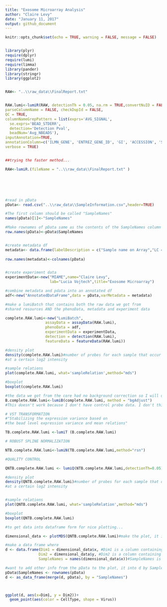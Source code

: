 ```yaml
---
title: "Exosome Microarray Analysis"
author: "Claire Levy"
date: "January 11, 2017"
output: github_document
---
```


```r
knitr::opts_chunk$set(echo = TRUE, warning = FALSE, message = FALSE)


library(plyr)
require(dplyr)
require(lumi)
require(limma)
library(pander)
library(stringr)
library(ggplot2)


RAW<- "..\\raw_data\\FinalReport.txt"


RAW.lumi<-lumiR(RAW, detectionTh = 0.05, na.rm = TRUE,convertNuID = FALSE, dec = '.',
parseColumnName = FALSE, checkDupId = FALSE,
QC = TRUE,
columnNameGrepPattern = list(exprs='AVG_SIGNAL',
  se.exprs='BEAD_STDERR',
  detection='Detection Pval',
  beadNum='Avg_NBEADS'),
inputAnnotation=TRUE,
annotationColumn=c('ILMN_GENE', 'ENTREZ_GENE_ID', 'GI', 'ACCESSION', 'SYMBOL', 'PROBE_ID', 'PROBE_START', 'PROBE_SEQUENCE', 'CHROMOSOME', 'PROBE_CHR_ORIENTATION', 'PROBE_COORDINATES'),
verbose = TRUE)


##trying the faster method...

RAW<-lumiR.(fileName = "..\\raw_data\\FinalReport.txt" )







```

```r

#read in pData
pData<- read.csv("..\\raw_data\\SampleInformation.csv",header=TRUE)

#The first column should be called "SampleNames"
names(pData)[1]<-"SampleNames"

#Make rownames of pData same as the contents of the SampleNames column
row.names(pData)<-pData$SampleNames


#create metadata df
metadata<- data.frame(labelDescription = c("Sample name on Array","LC = Langerhans cells, HVE = Human vaginal epithelial cells","Cell Donor ID","HIV, Sendai or none","What was added to the sample"))
                      
row.names(metadata)<-colnames(pData)


#create experiment data
experimentData<-new("MIAME",name="Claire Levy",
                    lab="Lucia Vojtech",title="Exosome Microarray")

#combine metadata and pdata into an annotated df
adf<-new("AnnotatedDataFrame",data = pData,varMetadata = metadata)

```




```r

#make a lumiBatch that contains both the raw data we got from
#shared resources AND the phenoData, metadata and experiment data

complete.RAW.lumi<-new("LumiBatch",
                  assayData = assayData(RAW.lumi),
                  phenoData = adf,
                  experimentData = experimentData,
                  detection = detection(RAW.lumi),
                  featureData = featureData(RAW.lumi))
```


```r

#density plot
density(complete.RAW.lumi)#number of probes for each sample that occur
#at a certain log2 intensity

#sample relations
plot(complete.RAW.lumi, what='sampleRelation',method="mds")

#boxplot
boxplot(complete.RAW.lumi)

```


```r

#the data we got from the core had no background correction so I will do it here
B.complete.RAW.lumi<-lumiB(complete.RAW.lumi, method = "bgAdjust")
#This doesn't work because I don't have control probe data. I don't think I had control probe data for the explant MA but didn't get an error that time. Maybe the MA was done differently by core services this time?

# VST TRANSFORMATION 
#"Stabilizing the expression variance based on
#the bead level expression variance and mean relations"

TB.complete.RAW.lumi <-lumiT (B.complete.RAW.lumi)

# ROBUST SPLINE NORMALIZATION 

NTB.complete.RAW.lumi<-lumiN(TB.complete.RAW.lumi,method="rsn")

#QUALITY CONTROL 

QNTB.complete.RAW.lumi <- lumiQ(NTB.complete.RAW.lumi,detectionTh=0.05)
```
```r
#density plot
density(QNTB.complete.RAW.lumi)#number of probes for each sample that occur
#at a certain log2 intensity


#sample relations
plot(QNTB.complete.RAW.lumi, what='sampleRelation',method="mds")

#boxplot
boxplot(QNTB.complete.RAW.lumi)

```

```r
#to get data into dataframe form for nice plotting...

dimensional_data <- plotMDS(QNTB.complete.RAW.lumi)#make the plot, it invisible returns a large object that has the actual dimensions data in matrices called x and y (one for each dimension)

#make a data frame where
d <- data.frame(Dim1 = dimensional_data$x, #Dim1 is a column containing the values from the x matrix
               Dim2 = dimensional_data$y, #Dim2 is a column containing the values from the y matrix
               SampleNames = names(dimensional_data$x))#SampleNames is a column that holds the column names from the x matrix, which happen to be the microarray wells.

#want to add other info from the pData to the plot, it into d by SampleNames, which is already a column in pData and I also have in d (See above)
pData$SampleNames <- rownames(pData)
d <- as_data_frame(merge(d, pData), by = "SampleNames")



ggplot(d, aes(x=Dim1, y = Dim2))+
  geom_point(aes(color = CellType, shape = Virus))


```